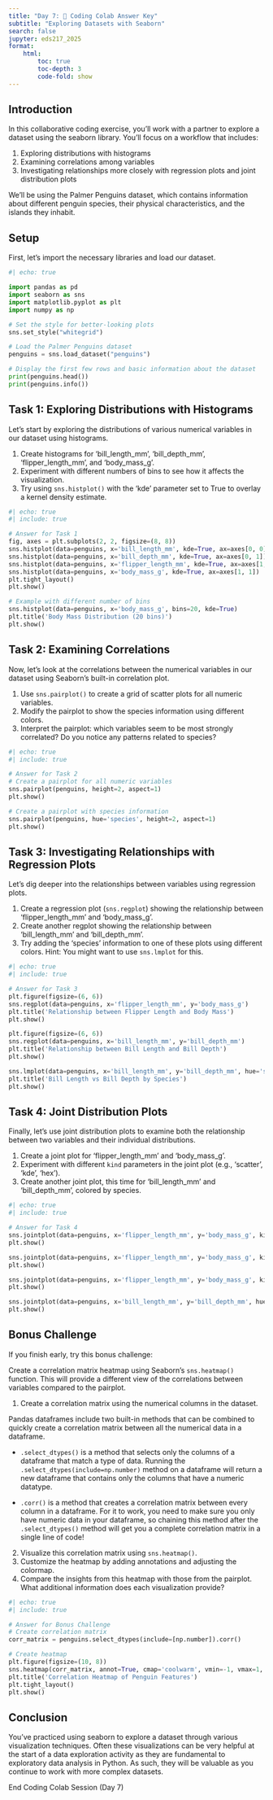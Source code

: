 ```yaml
---
title: "Day 7: 🙌 Coding Colab Answer Key"
subtitle: "Exploring Datasets with Seaborn"
search: false
jupyter: eds217_2025
format: 
    html:
        toc: true
        toc-depth: 3
        code-fold: show
---
```


## Introduction

In this collaborative coding exercise, you'll work with a partner to explore a dataset using the seaborn library. You'll focus on a workflow that includes:

1. Exploring distributions with histograms
2. Examining correlations among variables
3. Investigating relationships more closely with regression plots and joint distribution plots

We'll be using the Palmer Penguins dataset, which contains information about different penguin species, their physical characteristics, and the islands they inhabit.

## Setup

First, let's import the necessary libraries and load our dataset.

```python
#| echo: true

import pandas as pd
import seaborn as sns
import matplotlib.pyplot as plt
import numpy as np

# Set the style for better-looking plots
sns.set_style("whitegrid")

# Load the Palmer Penguins dataset
penguins = sns.load_dataset("penguins")

# Display the first few rows and basic information about the dataset
print(penguins.head())
print(penguins.info())
```

## Task 1: Exploring Distributions with Histograms

Let's start by exploring the distributions of various numerical variables in our dataset using histograms.

1. Create histograms for 'bill_length_mm', 'bill_depth_mm', 'flipper_length_mm', and 'body_mass_g'.
2. Experiment with different numbers of bins to see how it affects the visualization.
3. Try using `sns.histplot()` with the 'kde' parameter set to True to overlay a kernel density estimate.

```python
#| echo: true
#| include: true

# Answer for Task 1
fig, axes = plt.subplots(2, 2, figsize=(8, 8))
sns.histplot(data=penguins, x='bill_length_mm', kde=True, ax=axes[0, 0])
sns.histplot(data=penguins, x='bill_depth_mm', kde=True, ax=axes[0, 1])
sns.histplot(data=penguins, x='flipper_length_mm', kde=True, ax=axes[1, 0])
sns.histplot(data=penguins, x='body_mass_g', kde=True, ax=axes[1, 1])
plt.tight_layout()
plt.show()

# Example with different number of bins
sns.histplot(data=penguins, x='body_mass_g', bins=20, kde=True)
plt.title('Body Mass Distribution (20 bins)')
plt.show()
```

## Task 2: Examining Correlations

Now, let's look at the correlations between the numerical variables in our dataset using Seaborn's built-in correlation plot.

1. Use `sns.pairplot()` to create a grid of scatter plots for all numeric variables.
2. Modify the pairplot to show the species information using different colors.
3. Interpret the pairplot: which variables seem to be most strongly correlated? Do you notice any patterns related to species?


```python
#| echo: true
#| include: true

# Answer for Task 2
# Create a pairplot for all numeric variables
sns.pairplot(penguins, height=2, aspect=1)
plt.show()

# Create a pairplot with species information
sns.pairplot(penguins, hue='species', height=2, aspect=1)
plt.show()
```


## Task 3: Investigating Relationships with Regression Plots

Let's dig deeper into the relationships between variables using regression plots.

1. Create a regression plot (`sns.regplot`) showing the relationship between 'flipper_length_mm' and 'body_mass_g'.
2. Create another regplot showing the relationship between 'bill_length_mm' and 'bill_depth_mm'.
3. Try adding the 'species' information to one of these plots using different colors. Hint: You might want to use `sns.lmplot` for this.

```python
#| echo: true
#| include: true

# Answer for Task 3
plt.figure(figsize=(6, 6))
sns.regplot(data=penguins, x='flipper_length_mm', y='body_mass_g')
plt.title('Relationship between Flipper Length and Body Mass')
plt.show()

plt.figure(figsize=(6, 6))
sns.regplot(data=penguins, x='bill_length_mm', y='bill_depth_mm')
plt.title('Relationship between Bill Length and Bill Depth')
plt.show()

sns.lmplot(data=penguins, x='bill_length_mm', y='bill_depth_mm', hue='species', height=4, aspect=1.5)
plt.title('Bill Length vs Bill Depth by Species')
plt.show()
```

## Task 4: Joint Distribution Plots

Finally, let's use joint distribution plots to examine both the relationship between two variables and their individual distributions.

1. Create a joint plot for 'flipper_length_mm' and 'body_mass_g'.
2. Experiment with different `kind` parameters in the joint plot (e.g., 'scatter', 'kde', 'hex').
3. Create another joint plot, this time for 'bill_length_mm' and 'bill_depth_mm', colored by species.

```python
#| echo: true
#| include: true

# Answer for Task 4
sns.jointplot(data=penguins, x='flipper_length_mm', y='body_mass_g', kind='scatter')
plt.show()

sns.jointplot(data=penguins, x='flipper_length_mm', y='body_mass_g', kind='kde')
plt.show()

sns.jointplot(data=penguins, x='flipper_length_mm', y='body_mass_g', kind='hex')
plt.show()

sns.jointplot(data=penguins, x='bill_length_mm', y='bill_depth_mm', hue='species')
plt.show()
```

## Bonus Challenge

If you finish early, try this bonus challenge:

Create a correlation matrix heatmap using Seaborn's `sns.heatmap()` function. This will provide a different view of the correlations between variables compared to the pairplot.

1. Create a correlation matrix using the numerical columns in the dataset.

:::{.callout-tip title="Creating correlation matricies in pandas"}
Pandas dataframes include two built-in methods that can be combined to quickly create a correlation matrix between all the numerical data in a dataframe.

- `.select_dtypes()` is a method that selects only the columns of a dataframe that match a type of data. Running the `.select_dtypes(include=np.number)` method on a dataframe will return a new dataframe that contains only the columns that have a numeric datatype. 

- `.corr()` is a method that creates a correlation matrix between every column in a dataframe. For it to work, you need to make sure you only have numeric data in your dataframe, so chaining this method after the `.select_dtypes()` method will get you a complete correlation matrix in a single line of code!
:::

2. Visualize this correlation matrix using `sns.heatmap()`.
3. Customize the heatmap by adding annotations and adjusting the colormap.
4. Compare the insights from this heatmap with those from the pairplot. What additional information does each visualization provide?


```python
#| echo: true
#| include: true

# Answer for Bonus Challenge
# Create correlation matrix
corr_matrix = penguins.select_dtypes(include=[np.number]).corr()

# Create heatmap
plt.figure(figsize=(10, 8))
sns.heatmap(corr_matrix, annot=True, cmap='coolwarm', vmin=-1, vmax=1, center=0)
plt.title('Correlation Heatmap of Penguin Features')
plt.tight_layout()
plt.show()
```

## Conclusion

You've practiced using seaborn to explore a dataset through various visualization techniques. Often these visualizations can be very helpful at the start of a data exploration activity as they are fundamental to exploratory data analysis in Python. As such, they will be valuable as you continue to work with more complex datasets.

::: {.center-text .body-text-xl .teal-text}
End Coding Colab Session (Day 7)
:::

